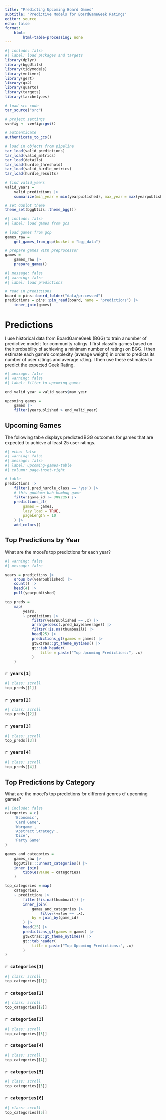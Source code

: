 ```yaml
---
title: "Predicting Upcoming Board Games"
subtitle: "Predictive Models for BoardGameGeek Ratings"
editor: source
echo: false
format: 
    html:
        html-table-processing: none
---
```


```r
#| include: false
#| label: load packages and targets
library(dplyr)
library(bggUtils)
library(tidymodels)
library(vetiver)
library(gert)
library(qs2)
library(quarto)
library(targets)
library(tarchetypes)

# load src code
tar_source("src")

# project settings
config <- config::get()

# authenticate
authenticate_to_gcs()

# load in objects from pipeline
tar_load(valid_predictions)
tar_load(valid_metrics)
tar_load(details)
tar_load(hurdle_threshold)
tar_load(valid_hurdle_metrics)
tar_load(hurdle_results)

# find valid_years
valid_years =
    valid_predictions |>
    summarize(min_year = min(yearpublished), max_year = max(yearpublished))

# set ggplot theme
theme_set(bggUtils::theme_bgg())
```

```r
#| include: false
#| label: load games from gcs

# load games from gcp
games_raw =
    get_games_from_gcp(bucket = "bgg_data")

# prepare games with preprocessor
games =
    games_raw |>
    prepare_games()
```

```r
#| message: false
#| warning: false
#| label: load predictions

# read in predictions
board = pins::board_folder("data/processed")
predictions = pins::pin_read(board, name = "predictions") |>
    inner_join(games)

```

# Predictions

I use historical data from BoardGameGeek (BGG) to train a number of predictive models for community ratings. I first classify games based on their probability of achieving a minimum number of ratings on BGG. I then estimate each game's complexity (average weight) in order to predicts its number of user ratings and average rating. I then use these estimates to predict the expected Geek Rating.

```r
#| message: false
#| warning: false
#| label: filter to upcoming games

end_valid_year = valid_years$max_year

upcoming_games =
    games |>
    filter(yearpublished > end_valid_year)

```

## Upcoming Games

The following table displays predicted BGG outcomes for games that are expected to achieve at least 25 user ratings.

```r
#| echo: false
#| warning: false
#| message: false
#| label: upcoming-games-table
#| column: page-inset-right

# table
predictions |>
    filter(.pred_hurdle_class == 'yes') |>
    # this goddamn bah humbug game
    filter(game_id != 388225) |>
    predictions_dt(
        games = games,
        lazy_load = TRUE,
        pageLength = 10
    ) |>
    add_colors()

```

## Top Predictions by Year

What are the model's top predictions for each year?

```r
#| warning: false
#| message: false

years = predictions |>
    group_by(yearpublished) |>
    count() |>
    head(4) |>
    pull(yearpublished)

top_preds =
    map(
        years,
        ~ predictions |>
            filter(yearpublished == .x) |>
            arrange(desc(.pred_bayesaverage)) |>
            filter(!is.na(thumbnail)) |>
            head(25) |>
            predictions_gt(games = games) |>
            gtExtras::gt_theme_nytimes() |>
            gt::tab_header(
                title = paste("Top Upcoming Predictions:", .x)
            )
    )

```

::: {.panel-tabset}

### `r years[1]`

```r
#| class: scroll
top_preds[[1]]

```

### `r years[2]`

```r
#| class: scroll
top_preds[[2]]

```

### `r years[3]`

```r
#| class: scroll
top_preds[[3]]

```

### `r years[4]`


```r
#| class: scroll
top_preds[[4]]

```

:::

## Top Predictions by Category

What are the model's top predictions for different genres of upcoming games?

```r
#| include: false
categories = c(
    'Economic',
    'Card Game',
    'Wargame',
    'Abstract Strategy',
    'Dice',
    'Party Game'
)

games_and_categories =
    games_raw |>
    bggUtils:::unnest_categories() |>
    inner_join(
        tibble(value = categories)
    )

top_categories = map(
    categories,
    ~ predictions |>
        filter(!is.na(thumbnail)) |>
        inner_join(
            games_and_categories |>
                filter(value == .x),
            by = join_by(game_id)
        ) |>
        head(25) |>
        predictions_gt(games = games) |>
        gtExtras::gt_theme_nytimes() |>
        gt::tab_header(
            title = paste("Top Upcoming Predictions:", .x)
        )
)

```

::: {.panel-tabset}

### `r categories[1]`

```r
#| class: scroll
top_categories[[1]]

```

### `r categories[2]`

```r
#| class: scroll
top_categories[[2]]

```

### `r categories[3]`

```r
#| class: scroll
top_categories[[3]]

```

### `r categories[4]`

```r
#| class: scroll
top_categories[[4]]

```

### `r categories[5]`

```r
#| class: scroll
top_categories[[5]]

```


### `r categories[6]`

```r
#| class: scroll
top_categories[[6]]

```

:::

<!-- ## Hurdle Predictions

Which games are expected to receive enough ratings to be assigned a Geek rating?

```r
#| echo: false
#| message: false
#| warning: false
#| label: hurdle-table
#| column: page

predictions |>
    hurdle_dt(
        lazy_load = TRUE
    )

``` -->
